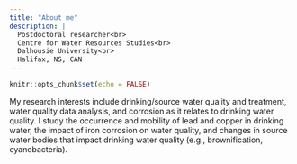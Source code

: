 ```yaml
---
title: "About me"
description: |
  Postdoctoral researcher<br>
  Centre for Water Resources Studies<br>
  Dalhousie University<br>
  Halifax, NS, CAN
---
```


```r
knitr::opts_chunk$set(echo = FALSE)
```

My research interests include drinking/source water quality and treatment, water quality data analysis, and corrosion as it relates to drinking water quality. I study the occurrence and mobility of lead and copper in drinking water, the impact of iron corrosion on water quality, and changes in source water bodies that impact drinking water quality (e.g., brownification, cyanobacteria).